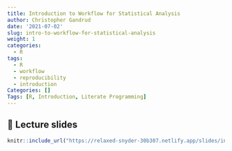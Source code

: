 ```yaml
---
title: Introduction to Workflow for Statistical Analysis
author: Christopher Gandrud
date: '2021-07-02'
slug: intro-to-workflow-for-statistical-analysis
weight: 1
categories:
  - R
tags:
  - R
  - workflow
  - reproducibility
  - introduction
Categories: []
Tags: [R, Introduction, Literate Programming]
---
```


## 📣 Lecture slides

```r
knitr::include_url("https://relaxed-snyder-30b307.netlify.app/slides/intro-slides/intro-slides")
```
